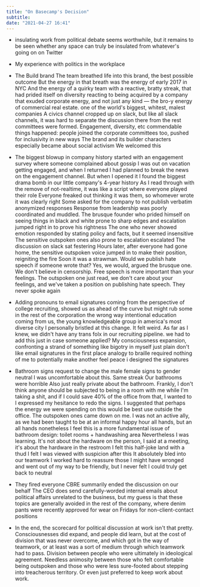 ```yaml
---
title: "On Basecamp's Decision"
subtitle:
date: "2021-04-27 16:41"
---
```



- insulating work from political debate seems worthwhile, but it remains to be seen whether any space can truly be insulated from whatever's going on on Twitter 

- My experience with politics in the workplace

- The Build brand
      The team breathed life into this brand, the best possible outcome
      But the energy in that breath was the energy of early 2017 in NYC
      And the energy of a quirky team with a reactive, bratty streak, that had prided itself on diversity reacting to being acquired by a company that exuded corporate energy, and not just any kind — the bro-y energy of commercial real estate. one of the world's biggest, whitest, malest companies
      A civics channel cropped up on slack, but like all slack channels, it was hard to separate the discussion there from the rest
      committees were formed. Engagement, diversity, etc
      commendable things happened: people joined the corporate committees too, pushed for inclusivity in new ways
      The brand and its builder characters especially became about social activism 
      We welcomed this 
 
-  The biggest blowup in company history started with an engagement survey where someone complained about gossip
      I was out on vacation getting engaged, and when I returned I had planned to break the news on the engagement channel. But when I opened it I found the biggest drama bomb in our little company's 4-year history
            As I read through with the remove of not-realtime, it was like a script where everyone played their role
      Everyone freaked out thinking it was them, so whomever wrote it was clearly right
      Some asked for the company to not publish verbatim anonymized responses
      Response from leadership was poorly coordinated and muddled. The brusque founder who prided himself on seeing things in black and white prone to sharp edges and escalation  jumped right in to prove his rightness
      The one who never showed emotion responded by stating policy and facts, but it seemed insensitive
      The sensitive outspoken ones also prone to escalation escalated
      The discussion on slack sat festering 
      Hours later, after everyone had gone home, the sensitive outspoken voice jumped in to make their position, reigniting the fire
      Soon it was a strawman. Would we publish hate speech if someone wrote that?
      Yes, we would, argued the brusque one. We don't believe in censorship. Free speech is more important than your feelings. 
      The outspoken one just read, we don't care about your feelings, and we've taken a position on publishing hate speech.
      They never spoke again 

-  Adding pronouns to email signatures
      coming from the perspective of college recruiting, showed us as ahead of the curve
      but might rub some in the rest of the corporation the wrong way
            intentional education coming from us, the young knowledgeable group in america's most diverse city
      I personally bristled at this change. It felt weird. As far as I knew, we didn't have any trans folx in our recruiting pipeline. we had to add this just in case someone applied? My consciousness expansion, confronting a strand of something like bigotry in myself
            just plain don't like email signatures in the first place
            analogy to braille
            required nothing of me to potentially make another feel peace
            i designed the signatures

- Bathroom signs
      request to change the male female signs to gender neutral
      I was uncomfortable about this. 
            Same streak
            Our bathrooms were horrible
            Also just really private about the bathroom. Frankly, I don't think anyone should be subjected to being in a room with me while I'm taking a shit, and if I could save 40% of the office from that, I wanted to
      I expressed my hesitance to redo the signs. I suggested that perhaps the energy we were spending on this would be best use outside the office. The outspoken ones came down on me.
            I was not an active ally, as we had been taught to be at an informal happy hour all hands, but an all hands nonetheless
      I feel this is a more fundamental issue of bathroom design: toilet rooms + handwashing area
            Nevertheless
      I was learning. It's not about the hardware on the person, I said at a meeting, it's about the hardware in the restroom
            I felt this half-joke land with a thud
      I felt I was viewed with suspicion after this
            It absolutely bled into our teamwork
            I worked hard to reassure those I might have wronged and went out of my way to be friendly, but I never felt I could truly get back to neutral

- They fired everyone
      CBRE summarily ended the discussion on our behalf
      The CEO does send carefully-worded internal emails about political affairs unrelated to the business, but my guess is that these topics are generally avoided in the rest of the company, where denim pants were recently approved for wear on Fridays for non-client-contact positions

- In the end, the scorecard for political discussion at work isn't that pretty. Consciousnesses did expand, and people did learn, but at the cost of division that was never overcome, and which got in the way of teamwork, or at least was a sort of medium through which teamwork had to pass. Division between people who were ultimately in ideological agreement. Needless animosity between those who felt comfortable being outspoken and those who were less sure-footed about stepping into treacherous territory. Or even just preferred to keep work about work.